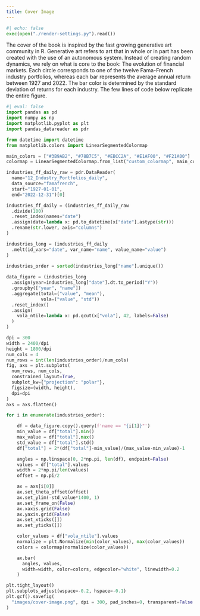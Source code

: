 ```yaml
---
title: Cover Image
---
```


```python
#| echo: false
exec(open("./render-settings.py").read())
```

The cover of the book is inspired by the fast growing generative art community in R.\index{Generative art} Generative art refers to art that in whole or in part has been created with the use of an autonomous system. Instead of creating random dynamics, we rely on what is core to the book: The evolution of financial markets. Each circle corresponds to one of the twelve Fama-French industry portfolios, whereas each bar represents the average annual return between 1927 and 2022. The bar color is determined by the standard deviation of returns for each industry. The few lines of code below replicate the entire figure. 

```python
#| eval: false
import pandas as pd
import numpy as np
import matplotlib.pyplot as plt
import pandas_datareader as pdr

from datetime import datetime
from matplotlib.colors import LinearSegmentedColormap

main_colors = ["#3B9AB2", "#78B7C5", "#EBCC2A", "#E1AF00", "#F21A00"]
colormap = LinearSegmentedColormap.from_list("custom_colormap", main_colors)

industries_ff_daily_raw = pdr.DataReader(
  name="12_Industry_Portfolios_daily",
  data_source="famafrench", 
  start="1927-01-01", 
  end="2022-12-31")[0]

industries_ff_daily = (industries_ff_daily_raw
  .divide(100)
  .reset_index(names="date")
  .assign(date=lambda x: pd.to_datetime(x["date"].astype(str)))
  .rename(str.lower, axis="columns")
)

industries_long = (industries_ff_daily
  .melt(id_vars="date", var_name="name", value_name="value")
)
                          
industries_order = sorted(industries_long["name"].unique())

data_figure = (industries_long
  .assign(year=industries_long["date"].dt.to_period("Y"))
  .groupby(["year", "name"])
  .aggregate(total=("value", "mean"),
             vola=("value", "std"))
  .reset_index()
  .assign(
    vola_ntile=lambda x: pd.qcut(x["vola"], 42, labels=False)
  )
)

dpi = 300
width = 2400/dpi
height = 1800/dpi
num_cols = 4
num_rows = int(len(industries_order)/num_cols)
fig, axs = plt.subplots(
  num_rows, num_cols,
  constrained_layout=True,
  subplot_kw={"projection": "polar"},
  figsize=(width, height),
  dpi=dpi
)
axs = axs.flatten()

for i in enumerate(industries_order):

    df = data_figure.copy().query(f'name == "{i[1]}"')
    min_value = df["total"].min()
    max_value = df["total"].max()
    std_value = df["total"].std()
    df["total"] = 2*(df["total"]-min_value)/(max_value-min_value)-1

    angles = np.linspace(0, 2*np.pi, len(df), endpoint=False)
    values = df["total"].values
    width = 2*np.pi/len(values)
    offset = np.pi/2

    ax = axs[i[0]]
    ax.set_theta_offset(offset)
    ax.set_ylim(-std_value*1400, 1)
    ax.set_frame_on(False)
    ax.xaxis.grid(False)
    ax.yaxis.grid(False)
    ax.set_xticks([])
    ax.set_yticks([])

    color_values = df["vola_ntile"].values
    normalize = plt.Normalize(min(color_values), max(color_values))
    colors = colormap(normalize(color_values))

    ax.bar(
      angles, values,
      width=width, color=colors, edgecolor="white", linewidth=0.2
    )

plt.tight_layout()
plt.subplots_adjust(wspace=-0.2, hspace=-0.1)
plt.gcf().savefig(
  "images/cover-image.png", dpi = 300, pad_inches=0, transparent=False
)
```
